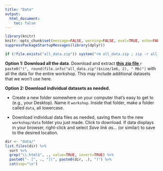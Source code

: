 ```yaml
---
title: "Data"
output: 
  html_document:
    toc: false
---
```


```r
library(knitr)
knitr::opts_chunk$set(message=FALSE, warning=FALSE, eval=TRUE, echo=FALSE)
suppressPackageStartupMessages(library(dplyr))
```

```r
if (!file.exists("all_data.zip")) system("rm all_data.zip ; zip -r all_data.zip data -x '*.html' -x '*.DS_Store'")
```

**Option 1: Download all the data**. Download and extract **[this zip file <i class="fa fa-file-archive-o" aria-hidden="true"></i>](all_data.zip)** `r paste0("(", round(file.info("all_data.zip")$size/1e6, 2), " Mb)")` with all the data for the entire workshop. This may include additional datasets that we won't use here.

  

**Option 2: Download individual datasets as needed.** 

- Create a new folder somewhere on your computer that's easy to get to (e.g., your Desktop). Name it ` workshop`. Inside that folder, make a folder called `data`, all lowercase. 

- Download individual data files as needed, saving them to the new `workshop/data` folder you just made. Click to download. If data displays in your browser, right-click and select _Save link as..._ (or similar) to save to the desired location.
  
  
```r
dir <- "data/"
list.files(dir) %>%
  sort %>% 
  grep("\\.html$", ., value=TRUE, invert=TRUE) %>% 
  paste0("- [", ., "](", paste0(dir, .), ")") %>% 
  cat(sep="\n")
```

